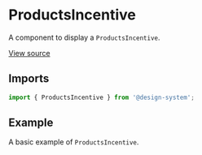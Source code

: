 
<Meta
  title="Sections / ProductsIncentive"
  component={ProductsIncentive}
/>

# ProductsIncentive

A component to display a `ProductsIncentive`.

[View source](https://github.com/actarian/design-system/tree/main/src/ui/sections/products-incentive)

## Imports

```js
import { ProductsIncentive } from '@design-system';
```

## Example

A basic example of `ProductsIncentive`.

<Canvas>
  <Story name="ProductsIncentive">
    <ProductsIncentive />
  </Story>
</Canvas>
